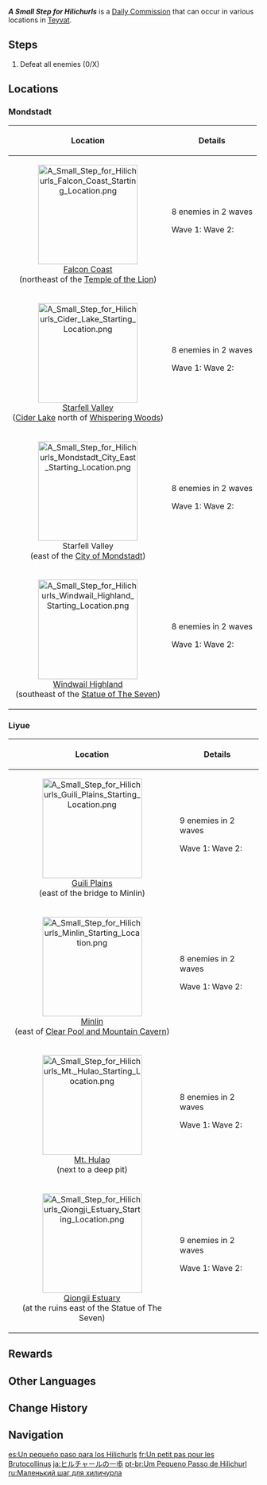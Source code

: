 {{Quest Infobox
|id             = 10100; 10101; 10102; 10103; 10104; 15300; 15302; 15303; 15304
|type           = Commission
|image          = Commission A Small Step for Hilichurls.png
|caption        = [[Cider Lake]] Dock, Starfell Valley version (prior to Version 4.5)
|startLocation  = [[Teyvat]]
|otherRewards   = 
*AR-Dependent Rewards
|characters     = Traveler
}}
'''''A Small Step for Hilichurls''''' is a [[Daily Commission]] that can occur in various locations in [[Teyvat]].

==Steps==
{{Quest Description|[[Hilichurls]] are building a camp in the wilderness to gather their kin. Defeat them to put an end to this threat.}}
# Defeat all enemies (0/X)
{{clr}}
==Locations==
===Mondstadt===
{| class="wikitable"
!Location||Details
|-
|<center>[[File:A Small Step for Hilichurls Falcon Coast Starting Location.png|200px]]<br>[[Falcon Coast]]<br>(northeast of the [[Temple of the Lion]])</center>||
; 8 enemies in 2 waves
Wave 1: {{Enemy List|Wooden Shield Hilichurl Guard*2;Pyro Hilichurl Shooter*2;Blazing Axe Mitachurl}}
Wave 2: {{Enemy List|Hilichurl Grenadier*2;Wooden Shieldwall Mitachurl}}
|-
|<center>[[File:A Small Step for Hilichurls Cider Lake Starting Location.png|200px]]<br>[[Starfell Valley]]<br>([[Cider Lake]] north of [[Whispering Woods]])</center>||
;8 enemies in 2 waves
Wave 1: {{Enemy List|Hilichurl Fighter*2;Pyro Hilichurl Shooter*2;Blazing Axe Mitachurl}}
Wave 2: {{Enemy List|Hilichurl Grenadier*2;Wooden Shieldwall Mitachurl}}
|-
|<center>[[File:A Small Step for Hilichurls Mondstadt City East Starting Location.png|200px]]<br>Starfell Valley<br>(east of the [[City of Mondstadt]])</center>||
;8 enemies in 2 waves
Wave 1: {{Enemy List|Hilichurl Fighter*2;Hilichurl Shooter;Cryo Hilichurl Shooter;Wooden Shieldwall Mitachurl}}
Wave 2: {{Enemy List|Hilichurl Grenadier*2;Blazing Axe Mitachurl}}
|-
|<center>[[File:A Small Step for Hilichurls Windwail Highland Starting Location.png|200px]]<br>[[Windwail Highland]]<br>(southeast of the [[Statue of The Seven]])</center>||
;8 enemies in 2 waves
Wave 1: {{Enemy List|Pyro Hilichurl Shooter*2;Cryo Hilichurl Shooter*2;Wooden Shieldwall Mitachurl}}
Wave 2: {{Enemy List|Hilichurl Grenadier*2;Blazing Axe Mitachurl}}
|}

===Liyue===
{| class="wikitable"
!Location||Details
|-
|<center>[[File:A Small Step for Hilichurls Guili Plains Starting Location.png|200px]]<br>[[Guili Plains]]<br>(east of the bridge to Minlin)</center>||
;9 enemies in 2 waves
Wave 1: {{Enemy List|Wooden Shield Hilichurl Guard*2;Pyro Hilichurl Shooter*3;Electro Hilichurl Shooter}}
Wave 2: {{Enemy List|Hilichurl Grenadier*2;Wooden Shieldwall Mitachurl}}
|-
|<center>[[File:A Small Step for Hilichurls Minlin Starting Location.png|200px]]<br>[[Minlin]]<br>(east of [[Clear Pool and Mountain Cavern]])</center>||
;8 enemies in 2 waves
Wave 1: {{Enemy List|Wooden Shield Hilichurl Guard*2;Electro Hilichurl Shooter*2;Hydro Samachurl}}
Wave 2: {{Enemy List|Hilichurl Grenadier*2;Blazing Axe Mitachurl}}
|-
|<center>[[File:A Small Step for Hilichurls Mt. Hulao Starting Location.png|200px]]<br>[[Mt. Hulao]]<br>(next to a deep pit)</center>||
;8 enemies in 2 waves
Wave 1: {{Enemy List|Wooden Shield Hilichurl Guard*2;Rock Shield Hilichurl Guard;Pyro Hilichurl Shooter;Geo Samachurl}}
Wave 2: {{Enemy List|Hilichurl Grenadier*2;Wooden Shieldwall Mitachurl}}
|-
|<center>[[File:A Small Step for Hilichurls Qiongji Estuary Starting Location.png|200px]]<br>[[Qiongji Estuary]]<br>(at the ruins east of the Statue of The Seven)</center>||
;9 enemies in 2 waves
Wave 1: {{Enemy List|Wooden Shield Hilichurl Guard*4;Blazing Axe Mitachurl}}
Wave 2: {{Enemy List|Electro Hilichurl Shooter*3;Rock Shieldwall Mitachurl}}
|}

==Rewards==
{{Commission Rewards|full}}

==Other Languages==
{{Other Languages
|en      = A Small Step for Hilichurls
|zhs     = 丘丘人的一小步
|zhs_rm  = Qiūqiū-rén de Yī Xiǎo Bù
|zht     = 丘丘人的一小步
|zht_rm  = Qiūqiū-rén de Yī Xiǎo Bù
|zh_tl   = A Small Step for Hilichurls
|ja      = ヒルチャールの一歩
|ja_rm   = Hiruchaaru no Ippo
|ja_tl   = Hilichurls' One Step
|ko      = 츄츄족의 작은 한 걸음
|ko_rm   = Chyuchyujok-ui Jageun Han Georeum
|ko_tl   = Hilichurls' One Small Step
|es      = Un pequeño paso para los Hilichurls
|es_tl   = A Small Step for the Hilichurls
|fr      = Un petit pas pour les Brutocollinus
|fr_tl   = A Small Step for Hilichurls
|ru      = Маленький шаг для хиличурла
|ru_tl   = A Small Step for a Hilichurl
|th      = ก้าวน้อย ๆ ของพวก Hilichurl
|th_rm   = Kao Noi Noi khong Phuak Hilichurl
|th_tl   = Small Steps of the Hilichurls
|vi      = Một Bước Nhỏ Của Hilichurl
|vi_tl   = 
|de      = Ein kleiner Schritt für einen Hilichurl
|de_tl   = A Small Step for a Hilichurl
|id      = Langkah Kecil Hilichurl
|id_tl   = Hilichurl's Small Step
|pt      = Um Pequeno Passo de Hilichurl
|pt_tl   = A Small Hilichurl Step
|tr      = Dağ Yabanileri İçin Küçük Bir Adım
|tr_tl   = A Small Step for a {{Lex|Hilichurl|tr}}
|it      = Un piccolo passo per gli Hilichurl
|it_tl   = A Small Step for Hilichurls
}}

==Change History==
{{Change History|1.0}}

==Navigation==
{{Commission Navbox|Basic}}

[[es:Un pequeño paso para los Hilichurls]]
[[fr:Un petit pas pour les Brutocollinus]]
[[ja:ヒルチャールの一歩]]
[[pt-br:Um Pequeno Passo de Hilichurl]]
[[ru:Маленький шаг для хиличурла]]
